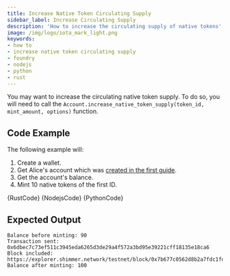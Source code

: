 ```yaml
---
title: Increase Native Token Circulating Supply 
sidebar_label: Increase Circulating Supply
description: 'How to increase the circulating supply of native tokens'
image: /img/logo/iota_mark_light.png
keywords:
- how to
- increase native token circulating supply
- foundry
- nodejs
- python
- rust
---
```



You may want to increase the circulating native token supply. To do so, you will need to call the
`Account.increase_native_token_supply(token_id, mint_amount, options)` function.

## Code Example

The following example will:

1. Create a wallet.
2. Get Alice's account which was [created in the first guide](../accounts-and-addresses/create-account.mdx).
3. Get the account's balance.
4. Mint 10 native tokens of the first ID.

<Tabs groupId="language">
    <TabItem value="rust" label="Rust">
        <CodeBlock className="language-rust">
            {RustCode}
        </CodeBlock>
    </TabItem>
    <TabItem value="nodejs" label="Nodejs">
        <CodeBlock className="language-typescript">
            {NodejsCode}
        </CodeBlock>
    </TabItem>
    <TabItem value="python" label="Python">
        <CodeBlock className="language-python">
            {PythonCode}
        </CodeBlock>
    </TabItem>
</Tabs>

## Expected Output

```
Balance before minting: 90
Transaction sent: 0x6dbec7c73ef511c3945eda6265d3de29a4f572a3bd95e39221cff18135e18ca6
Block included: https://explorer.shimmer.network/testnet/block/0x7b677c0562d8b2a7fdc1fd6182bb6364af517d41ec38a9dab9b29a1c7422f574
Balance after minting: 100
```
